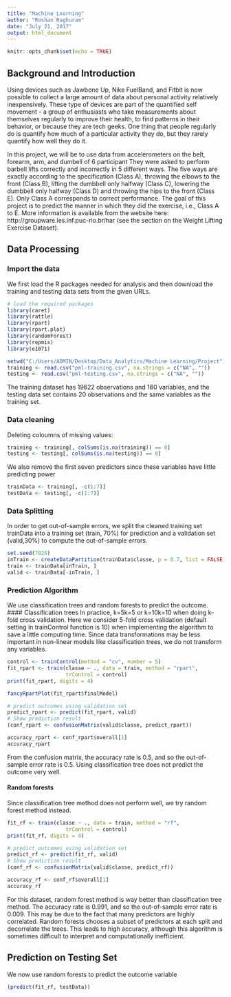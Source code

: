---
title: "Machine Learning"
author: "Roshan Raghuram"
date: "July 21, 2017"
output: html_document
---

```{r setup, include=FALSE}
knitr::opts_chunk$set(echo = TRUE)
```

## Background and Introduction

Using devices such as Jawbone Up, Nike FuelBand, and Fitbit is now possible to collect a large amount of data about personal activity relatively inexpensively. These type of devices are part of the quantified self movement - a group of enthusiasts who take measurements about themselves regularly to improve their health, to find patterns in their behavior, or because they are tech geeks. One thing that people regularly do is quantify how much of a particular activity they do, but they rarely quantify how well they do it.

In this project, we will be to use data from accelerometers on the belt, forearm, arm, and dumbell of 6 participant They were asked to perform barbell lifts correctly and incorrectly in 5 different ways. The five ways are exactly according to the specification (Class A), throwing the elbows to the front (Class B), lifting the dumbbell only halfway (Class C), lowering the dumbbell only halfway (Class D) and throwing the hips to the front (Class E). Only Class A corresponds to correct performance. The goal of this project is to predict the manner in which they did the exercise, i.e., Class A to E. More information is available from the website here: http://groupware.les.inf.puc-rio.br/har (see the section on the Weight Lifting Exercise Dataset).


## Data Processing

### Import the data

We first load the R packages needed for analysis and then download the training and testing data sets from the given URLs.
```{r}
# load the required packages
library(caret)
library(rattle)
library(rpart)
library(rpart.plot)
library(randomForest)
library(repmis)
library(e1071)
```

```{r}
setwd("C:/Users/ADMIN/Desktop/Data_Analytics/Machine Learning/Project")
training <- read.csv("pml-training.csv", na.strings = c("NA", ""))
testing <- read.csv("pml-testing.csv", na.strings = c("NA", ""))
```
The training dataset has 19622 observations and 160 variables, and the testing data set contains 20 observations and the same variables as the training set.

### Data cleaning
Deleting coloumns of missing values:
```{r}
training <- training[, colSums(is.na(training)) == 0]
testing <- testing[, colSums(is.na(testing)) == 0]
```

We also remove the first seven predictors since these variables have little predicting power
```{r}
trainData <- training[, -c(1:7)]
testData <- testing[, -c(1:7)]
```

### Data Splitting
In order to get out-of-sample errors, we split the cleaned training set trainData into a training set (train, 70%) for prediction and a validation set (valid,30%) to compute the out-of-sample errors.

```{r}
set.seed(7826) 
inTrain <- createDataPartition(trainData$classe, p = 0.7, list = FALSE)
train <- trainData[inTrain, ]
valid <- trainData[-inTrain, ]
```

### Prediction Algorithm
We use classification trees and random forests to predict the outcome.
#### Classification trees
In practice, k=5k=5 or k=10k=10 when doing k-fold cross validation. Here we consider 5-fold cross validation (default setting in trainControl function is 10) when implementing the algorithm to save a little computing time. Since data transformations may be less important in non-linear models like classification trees, we do not transform any variables.

```{r}
control <- trainControl(method = "cv", number = 5)
fit_rpart <- train(classe ~ ., data = train, method = "rpart", 
                   trControl = control)
print(fit_rpart, digits = 4)
```

```{r}
fancyRpartPlot(fit_rpart$finalModel)
```

```{r}
# predict outcomes using validation set
predict_rpart <- predict(fit_rpart, valid)
# Show prediction result
(conf_rpart <- confusionMatrix(valid$classe, predict_rpart))
```

```{r}
accuracy_rpart <- conf_rpart$overall[1]
accuracy_rpart
```
From the confusion matrix, the accuracy rate is 0.5, and so the out-of-sample error rate is 0.5. Using classification tree does not predict the outcome very well.

#### Random forests
Since classification tree method does not perform well, we try random forest method instead.

```{r}
fit_rf <- train(classe ~ ., data = train, method = "rf", 
                   trControl = control)
print(fit_rf, digits = 4)
```

```{r}
# predict outcomes using validation set
predict_rf <- predict(fit_rf, valid)
# Show prediction result
(conf_rf <- confusionMatrix(valid$classe, predict_rf))
```

```{r}
accuracy_rf <- conf_rf$overall[1]
accuracy_rf
```

For this dataset, random forest method is way better than classification tree method. The accuracy rate is 0.991, and so the out-of-sample error rate is 0.009. This may be due to the fact that many predictors are highly correlated. Random forests chooses a subset of predictors at each split and decorrelate the trees. This leads to high accuracy, although this algorithm is sometimes difficult to interpret and computationally inefficient.

## Prediction on Testing Set
We now use random forests to predict the outcome variable

```{r}
(predict(fit_rf, testData))
```